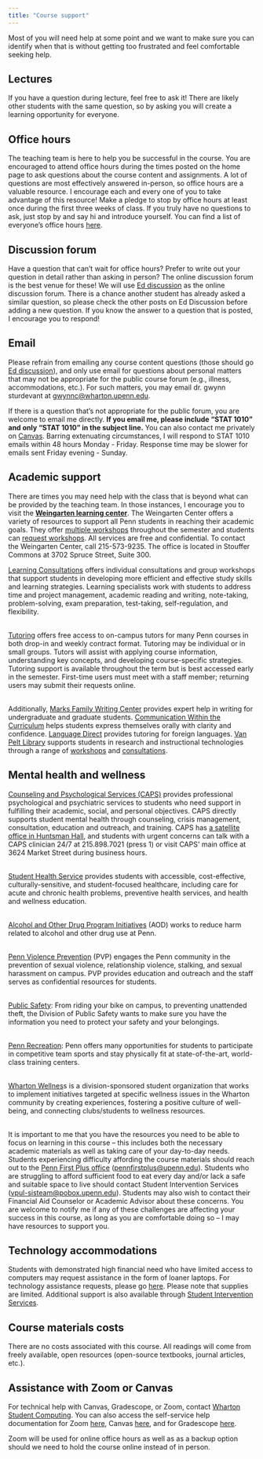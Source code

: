```yaml
---
title: "Course support"
---
```


Most of you will need help at some point and we want to make sure you can identify when that is without getting too frustrated and feel comfortable seeking help.

## Lectures

If you have a question during lecture, feel free to ask it! There are likely other students with the same question, so by asking you will create a learning opportunity for everyone.

## Office hours

The teaching team is here to help you be successful in the course. You are encouraged to attend office hours during the times posted on the home page to ask questions about the course content and assignments. A lot of questions are most effectively answered in-person, so office hours are a valuable resource. I encourage each and every one of you to take advantage of this resource! Make a pledge to stop by office hours at least once during the first three weeks of class. If you truly have no questions to ask, just stop by and say hi and introduce yourself. You can find a list of everyone's office hours [here](/course-team.html).

## Discussion forum

Have a question that can't wait for office hours? Prefer to write out your question in detail rather than asking in person? The online discussion forum is the best venue for these! We will use [Ed discussion](https://edstem.org/us/courses/27622/discussion/) as the online discussion forum. There is a chance another student has already asked a similar question, so please check the other posts on Ed Discussion before adding a new question. If you know the answer to a question that is posted, I encourage you to respond!

## Email

Please refrain from emailing any course content questions (those should go [Ed discussion](https://edstem.org/us/courses/27622/discussion/)), and only use email for questions about personal matters that may not be appropriate for the public course forum (e.g., illness, accommodations, etc.). For such matters, you may email dr. gwynn sturdevant at [gwynnc\@wharton.upenn.edu](mailto:gwynnc@wharton.upenn.edu).

If there is a question that's not appropriate for the public forum, you are welcome to email me directly. **If you email me, please include "STAT 1010" and only "STAT 1010" in the subject line.** You can also contact me privately on [Canvas]( https://canvas.upenn.edu/conversations#filter=type=inbox). Barring extenuating circumstances, I will respond to STAT 1010 emails within 48 hours Monday - Friday. Response time may be slower for emails sent Friday evening - Sunday.

## Academic support

There are times you may need help with the class that is beyond what can be provided by the teaching team. In those instances, I encourage you to visit the [**Weingarten learning center**](https://wlrc.vpul.upenn.edu/). The Weingarten Center offers a variety of resources to support all Penn students in reaching their academic goals. They offer [multiple workshops](https://ulife.vpul.upenn.edu/calendar/host/weingarten-center/28) throughout the semester and students can [request workshops](https://wlrc.vpul.upenn.edu/request-a-workshop/). All services are free and confidential. To contact the Weingarten Center, call 215-573-9235. The office is located in Stouffer Commons at 3702 Spruce Street, Suite 300.

[Learning Consultations](https://wlrc.vpul.upenn.edu/lr/) offers individual consultations and group workshops that support students in developing more efficient and effective study skills and learning strategies. Learning specialists work with students to address time and project management, academic reading and writing, note-taking, problem-solving, exam preparation, test-taking, self-regulation, and flexibility.

\
[Tutoring](https://wlrc.vpul.upenn.edu/tutoring-services/) offers free access to on-campus tutors for many Penn courses in both drop-in and weekly contract format. Tutoring may be individual or in small groups. Tutors will assist with applying course information, understanding key concepts, and developing course-specific strategies. Tutoring support is available throughout the term but is best accessed early in the semester. First-time users must meet with a staff member; returning users may submit their requests online.

\
Additionally, [Marks Family Writing Center](http://writing.upenn.edu/critical/wc/) provides expert help in writing for undergraduate and graduate students. [Communication Within the Curriculum](http://www.sas.upenn.edu/cwic/) helps students express themselves orally with clarity and confidence. [Language Direct](https://plc.sas.upenn.edu/languagedirect) provides tutoring for foreign languages. [Van \
Pelt Library](http://commons.library.upenn.edu/student-support/student-assistance-services) supports students in research and instructional technologies through a range of [workshops](http://guides.library.upenn.edu/workshops) and [consultations](http://gethelp.library.upenn.edu/).

## Mental health and wellness

[Counseling and Psychological Services (CAPS)](https://www.vpul.upenn.edu/caps/) provides professional psychological and psychiatric services to students who need support in fulfilling their academic, social, and personal objectives. CAPS directly supports student mental health through counseling, crisis management, consultation, education and outreach, and training. CAPS has [a satellite office in Huntsman Hall](satellite office in  Huntsman Hall), and students with urgent concerns can talk with a CAPS clinician 24/7 at 215.898.7021 (press 1) or visit CAPS\' main office at 3624 Market Street during business hours.

\
[Student Health Service](https://www.vpul.upenn.edu/shs/) provides students with accessible, cost-effective, culturally-sensitive, and student-focused healthcare, including care for acute and chronic health problems, preventive health services, and health and wellness education.

\
[Alcohol and Other Drug Program Initiatives](https://www.vpul.upenn.edu/alcohol/) (AOD) works to reduce harm related to alcohol and other drug use at Penn.

\
[Penn Violence Prevention](https://www.vpul.upenn.edu/pvp/index.php) (PVP) engages the Penn community in the prevention of sexual violence, relationship violence, stalking, and sexual harassment on campus. PVP provides education and outreach and the staff serves as confidential resources for students.

\
[Public Safety](https://www.publicsafety.upenn.edu/safety-initiatives/): From riding your bike on campus, to preventing unattended theft, the Division of Public Safety wants to make sure you have the information you need to protect your safety and your belongings.

\
[Penn Recreation](http://www.upenn.edu/recreation/): Penn offers many opportunities for students to participate in competitive team sports and stay physically fit at state-of-the-art, world-class training centers.

\
[Wharton Wellnes](https://groups.wharton.upenn.edu/wwb/home/)s is a division-sponsored student organization that works to implement initiatives targeted at specific wellness issues in the Wharton community by creating experiences, fostering a positive culture of well-being, and connecting clubs/students to wellness resources.

\
It is important to me that you have the resources you need to be able to focus on learning in this course -- this includes both the necessary academic materials as well as taking care of your day-to-day needs. Students experiencing difficulty affording the course materials should reach out to the [Penn First Plus office](mailto:pennfirst) ([pennfirstplus\@upenn.edu](mailto:pennfirstplus@upenn.edu)). Students who are struggling to afford sufficient food to eat every day and/or lack a safe and suitable space to live should contact Student Intervention Services ([vpul-sisteam\@pobox.upenn.edu](mailto:vpul-sisteam@pobox.upenn.edu)). Students may also wish to contact their Financial Aid Counselor or Academic Advisor about these concerns. You are welcome to notify me if any of these challenges are affecting your success in this course, as long as you are comfortable doing so -- I may have resources to support you.

## **Technology accommodations** 

Students with demonstrated high financial need who have limited access to computers may request assistance in the form of loaner laptops. For technology assistance requests, please go [here](https://sis.vpul.upenn.edu/emergency-and-opportunity-funding/). Please note that supplies are limited. Additional support is also available through [Student Intervention Services](mailto:vpul-sisteam@pobox.upenn.edu).

## **Course materials costs**

There are no costs associated with this course. All readings will come from freely available, open resources (open-source textbooks, journal articles, etc.).

## **Assistance with Zoom or Canvas**

For technical help with Canvas, Gradescope, or Zoom, contact [Wharton Student Computing](https://computing.wharton.upenn.edu/). You can also access the self-service help documentation for Zoom [here](https://support.wharton.upenn.edu/help/logging-into-zoom), Canvas [here](https://support.wharton.upenn.edu/help/canvas-help-for-students), and for Gradescope [here](https://infocanvas.upenn.edu/guides/gradescope/).

Zoom will be used for online office hours as well as as a backup option should we need to hold the course online instead of in person.
